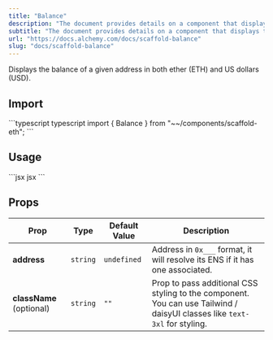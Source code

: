 ```yaml
---
title: "Balance"
description: "The document provides details on a component that displays the balance of a specified Ethereum address in both ETH and USD, including import instructions, usage example, and available props for customization."
subtitle: "The document provides details on a component that displays the balance of a specified Ethereum address in both ETH and USD, including import instructions, usage example, and available props for customization."
url: "https://docs.alchemy.com/docs/scaffold-balance"
slug: "docs/scaffold-balance"
---
```


Displays the balance of a given address in both ether (ETH) and US dollars (USD).

## Import

<CodeGroup>
  ```typescript typescript
  import { Balance } from "~~/components/scaffold-eth";
  ```
</CodeGroup>

## Usage

<CodeGroup>
  ```jsx jsx
  <Balance address="0x34aA3F359A9D614239015126635CE7732c18fDF3" />
  ```
</CodeGroup>

## Props

| Prop                     | Type     | Default Value | Description                                                                                                               |
| ------------------------ | -------- | ------------- | ------------------------------------------------------------------------------------------------------------------------- |
| **address**              | `string` | `undefined`   | Address in `0x___` format, it will resolve its ENS if it has one associated.                                              |
| **className** (optional) | `string` | `""`          | Prop to pass additional CSS styling to the component. You can use Tailwind / daisyUI classes like `text-3xl` for styling. |
